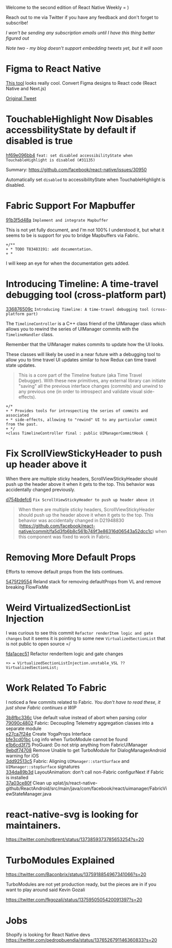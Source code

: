 
Welcome to the second edition of React Native Weekly = ) 

Reach out to me via Twitter if you have any feedback and don't forget to subscribe!

_I won't be sending any subscription emails until I have this thing better figured out_

_Note two - my blog doesn't support embedding tweets yet, but it will soon_


# Figma to React Native 

[This tool](https://figma-to-react.vercel.app) looks really cool. Convert Figma designs to React code (React Native and Next.js)

[Original Tweet](https://twitter.com/tomsoderlund/status/1375826499438264324?s=20)


# TouchableHighlight Now Disables accessbilityState by default if disabled is true

[hf69e096bb4](https://github.com/facebook/react-native/commit/f69e096bb4) `feat: set disabled accessibilityState when TouchableHighlight is disabled (#31135)`

Summary:
https://github.com/facebook/react-native/issues/30950

Automatically set `disabled` to accessibilityState when TouchableHighlight is disabled.


# Fabric Support For Mapbuffer

[91b3f5d48a](https://github.com/facebook/react-native/commit/91b3f5d48a) `Implement and integrate Mapbuffer`

This is not yet fully document, and I'm not 100% I understood it, but what it seems to be is support for you to bridge Mapbuffers via Fabric.

```
+/**
+ * TODO T83483191: add documentation.
+ *
```

I will keep an eye for when the documentation gets added.



# Introducing Timeline: A time-travel debugging tool (cross-platform part)

[336876509c](https://github.com/facebook/react-native/commit/336876509c) `Introducing Timeline: A time-travel debugging tool (cross-platform part)`

The `TimelineController` is a C++ class friend of the UIManager class which allows you to rewind the series of UIManager commits with the `TimelineHandler` class.

Remember that the UIManager makes commits to update how the UI looks.

These classes will likely be used in a near future with a debugging tool to allow you to time travel UI updates similar to how Redux can time travel state updates.


> This is a core part of the Timeline feature (aka Time Travel Debugger). With these new primitives, any external library can initiate "saving" all the previous interface changes (commits) and unwind to any previous one (in order to introspect and validate visual side-effects).

```
+/*
+ * Provides tools for introspecting the series of commits and associated
+ * side-effects, allowing to "rewind" UI to any particular commit from the past.
+ */
+class TimelineController final : public UIManagerCommitHook {
```  

# Fix ScrollViewStickyHeader to push up header above it

When there are multiple sticky headers, ScrollViewStickyHeader should push up the header above it when it gets to the top.  This behavior was accidentally changed previously.

[d754bdefc6](https://github.com/facebook/react-native/commit/d754bdefc6) `Fix ScrollViewStickyHeader to push up header above it`

> When there are multiple sticky headers, ScrollViewStickyHeader should push up the header above it when it gets to the top.  This behavior was accidentally changed in D21948830 (https://github.com/facebook/react-native/commit/fa5d3fb6b8c561b749f3e86316d06543a52dcc1c) when this component was fixed to work in Fabric.


# Removing More Default Props

Efforts to remove default props from the lists continues.

[5475f29554](https://github.com/facebook/react-native/commit/5475f29554) Reland stack for removing defaultProps from VL and remove breaking FlowFixMe


# Weird VirtualizedSectionList Injection

I was curious to see this commit `Refactor renderItem logic and gate changes` but it seems it is pointing to some new `VirtualizedSectionList` that is not public to open source =/

[fda1acec51](https://github.com/facebook/react-native/commit/fda1acec51) Refactor renderItem logic and gate changes

```
+> = VirtualizedSectionListInjection.unstable_VSL ?? VirtualizedSectionList;
```

# Work Related To Fabric

I noticed a few commits related to Fabric. _You don't have to read these, it just show Fabric continues a WIP_

[3b8fbc336c](https://github.com/facebook/react-native/commit/3b8fbc336c) Use default value instead of abort when parsing color  
[79090c4802](https://github.com/facebook/react-native/commit/79090c4802) Fabric: Decoupling Telemetry aggregation classes into a separate module  
[e27ca7f24e](https://github.com/facebook/react-native/commit/e27ca7f24e) Create YogaProps Interface  
[bfe3cd01bc](https://github.com/facebook/react-native/commit/bfe3cd01bc) Log info when TurboModule cannot be found  
[e1b6cd3f75](https://github.com/facebook/react-native/commit/e1b6cd3f75) ProGuard: Do not strip anything from FabricUIManager  
[9ebdf74708](https://github.com/facebook/react-native/commit/9ebdf74708) Remove Unable to get TurboModule for DialogManagerAndroid warning for iOS  
[3dd92513c5](https://github.com/facebook/react-native/commit/3dd92513c5) Fabric: Aligning `UIManager::startSurface` and `UIManager::stopSurface` signatures  
[334da89b3d](https://github.com/facebook/react-native/commit/334da89b3d) LayoutAnimation: don't call non-Fabric configurNext if Fabric is installed   
[37a03ce80f](https://github.com/facebook/react-native/commit/37a03ce80f) Clean up xplat/js/react-native-github/ReactAndroid/src/main/java/com/facebook/react/uimanager/FabricViewStateManager.java  



# react-native-svg is looking for maintainers. 

https://twitter.com/notbrent/status/1373859373785653254?s=20

# TurboModules Explained 

https://twitter.com/Baconbrix/status/1375918854967341066?s=20

TurboModules are not yet production ready, but the pieces are in if you want to play around said Kevin Gozali

https://twitter.com/fkgozali/status/1375950505420091397?s=20

# Jobs

Shopify is looking for React Native devs https://twitter.com/pedropbuendia/status/1376526791146360833?s=20

